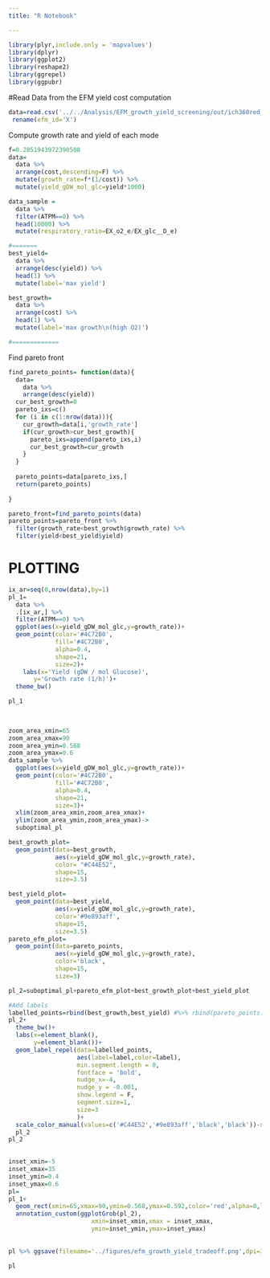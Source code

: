 ```yaml
---
title: "R Notebook"

---
```


```r
library(plyr,include.only = 'mapvalues')
library(dplyr)
library(ggplot2)
library(reshape2)
library(ggrepel)
library(ggpubr)
```

#Read Data from the EFM yield cost computation
```r
data=read.csv('../../Analysis/EFM_growth_yield_screening/out/ich360red_glc__D_aerobic_yield_cost.csv') %>% 
 rename(efm_id='X')
```

Compute growth rate and yield of each mode

```r
f=0.2851943972390508
data=
  data %>% 
  arrange(cost,descending=F) %>% 
  mutate(growth_rate=f*(1/cost)) %>% 
  mutate(yield_gDW_mol_glc=yield*1000)

data_sample =
  data %>% 
  filter(ATPM==0) %>% 
  head(10000) %>% 
  mutate(respiratory_ratio=EX_o2_e/EX_glc__D_e)

#=======
best_yield=
  data %>% 
  arrange(desc(yield)) %>% 
  head(1) %>% 
  mutate(label='max yield')

best_growth=
  data %>% 
  arrange(cost) %>% 
  head(1) %>% 
  mutate(label='max growth\n(high O2)')

#=============

```
Find pareto front
```r
find_pareto_points= function(data){
  data=
    data %>% 
    arrange(desc(yield))
  cur_best_growth=0
  pareto_ixs=c()
  for (i in c(1:nrow(data))){
    cur_growth=data[i,'growth_rate']
    if(cur_growth>cur_best_growth){
      pareto_ixs=append(pareto_ixs,i)
      cur_best_growth=cur_growth
    }
  }
    
  pareto_points=data[pareto_ixs,]
  return(pareto_points)
  
}

pareto_front=find_pareto_points(data)
pareto_points=pareto_front %>% 
  filter(growth_rate<best_growth$growth_rate) %>% 
  filter(yield<best_yield$yield)
```


# PLOTTING

```r
ix_ar=seq(0,nrow(data),by=1)
pl_1=
  data %>% 
  .[ix_ar,] %>% 
  filter(ATPM==0) %>% 
  ggplot(aes(x=yield_gDW_mol_glc,y=growth_rate))+
  geom_point(color='#4C72B0',
             fill='#4C72B0',
             alpha=0.4,
             shape=21,
             size=2)+
    labs(x='Yield (gDW / mol Glucose)',
       y='Growth rate (1/h)')+
  theme_bw()

pl_1
           
  

```







```r
zoom_area_xmin=65
zoom_area_xmax=90
zoom_area_ymin=0.568
zoom_area_ymax=0.6
data_sample %>% 
  ggplot(aes(x=yield_gDW_mol_glc,y=growth_rate))+
  geom_point(color='#4C72B0',
             fill='#4C72B0',
             alpha=0.4,
             shape=21,
             size=3)+
  xlim(zoom_area_xmin,zoom_area_xmax)+
  ylim(zoom_area_ymin,zoom_area_ymax)->
  suboptimal_pl

best_growth_plot=
  geom_point(data=best_growth,
             aes(x=yield_gDW_mol_glc,y=growth_rate),
             color= "#C44E52",
             shape=15,
             size=3.5)

best_yield_plot=
  geom_point(data=best_yield,
             aes(x=yield_gDW_mol_glc,y=growth_rate),
             color='#9e893aff',
             shape=15,
             size=3.5)
pareto_efm_plot=
  geom_point(data=pareto_points,
             aes(x=yield_gDW_mol_glc,y=growth_rate),
             color='black',
             shape=15,
             size=3)

pl_2=suboptimal_pl+pareto_efm_plot+best_growth_plot+best_yield_plot

#Add labels
labelled_points=rbind(best_growth,best_yield) #%>% rbind(pareto_points)
pl_2+
  theme_bw()+
  labs(x=element_blank(),
       y=element_blank())+
  geom_label_repel(data=labelled_points,
                   aes(label=label,color=label),
                   min.segment.length = 0,
                   fontface = 'bold',
                   nudge_x=-4,
                   nudge_y = -0.001,
                   show.legend = F,
                   segment.size=1,
                   size=3
                   )+
  scale_color_manual(values=c('#C44E52','#9e893aff','black','black'))->
  pl_2
pl_2
  
```

```r
inset_xmin=-5
inset_xmax=35
inset_ymin=0.4
inset_ymax=0.6
pl=
pl_1+
  geom_rect(xmin=65,xmax=90,ymin=0.568,ymax=0.592,color='red',alpha=0,linewidth=1.5)+
  annotation_custom(ggplotGrob(pl_2),
                       xmin=inset_xmin,xmax = inset_xmax,
                       ymin=inset_ymin,ymax=inset_ymax)
  
  
pl %>% ggsave(filename='../figures/efm_growth_yield_tradeoff.png',dpi=300,width=8,height=6)

pl
```


